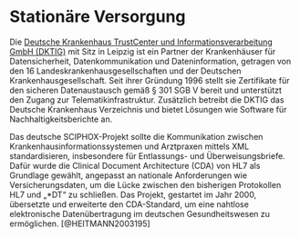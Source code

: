 # Stationäre Versorgung

Die [Deutsche Krankenhaus TrustCenter und Informationsverarbeitung GmbH (DKTIG)](https://dktig.de/) mit Sitz in Leipzig ist ein Partner der Krankenhäuser für Datensicherheit, Datenkommunikation und Dateninformation, getragen von den 16 Landeskrankenhausgesellschaften und der Deutschen Krankenhausgesellschaft. Seit ihrer Gründung 1996 stellt sie Zertifikate für den sicheren Datenaustausch gemäß § 301 SGB V bereit und unterstützt den Zugang zur Telematikinfrastruktur. Zusätzlich betreibt die DKTIG das Deutsche Krankenhaus Verzeichnis und bietet Lösungen wie Software für Nachhaltigkeitsberichte an.

Das deutsche SCIPHOX-Projekt sollte die Kommunikation zwischen Krankenhausinformationssystemen und Arztpraxen mittels XML standardisieren, insbesondere für Entlassungs- und Überweisungsbriefe. Dafür wurde die Clinical Document Architecture (CDA) von HL7 als Grundlage gewählt, angepasst an nationale Anforderungen wie Versicherungsdaten, um die Lücke zwischen den bisherigen Protokollen HL7 und „*DT“ zu schließen. Das Projekt, gestartet im Jahr 2000, übersetzte und erweiterte den CDA-Standard, um eine nahtlose elektronische Datenübertragung im deutschen Gesundheitswesen zu ermöglichen. [@HEITMANN2003195]